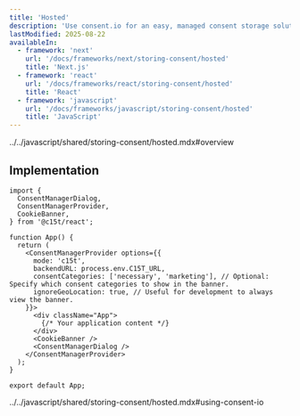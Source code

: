 ```yaml
---
title: 'Hosted'
description: 'Use consent.io for an easy, managed consent storage solution with minimal setup'
lastModified: 2025-08-22
availableIn:
  - framework: 'next'
    url: '/docs/frameworks/next/storing-consent/hosted'
    title: 'Next.js'
  - framework: 'react'
    url: '/docs/frameworks/react/storing-consent/hosted'
    title: 'React'
  - framework: 'javascript'
    url: '/docs/frameworks/javascript/storing-consent/hosted'
    title: 'JavaScript'
---
```


<import>../../javascript/shared/storing-consent/hosted.mdx#overview</import>

## Implementation

```tsx title="src/App.tsx"
import { 
  ConsentManagerDialog,
  ConsentManagerProvider,
  CookieBanner,
} from '@c15t/react';

function App() {
  return (
    <ConsentManagerProvider options={{  
      mode: 'c15t', 
      backendURL: process.env.C15T_URL,
      consentCategories: ['necessary', 'marketing'], // Optional: Specify which consent categories to show in the banner. 
      ignoreGeoLocation: true, // Useful for development to always view the banner.
    }}>
      <div className="App">
        {/* Your application content */}
      </div>
      <CookieBanner />
      <ConsentManagerDialog />
    </ConsentManagerProvider>
  );
}

export default App;
```

<import>../../javascript/shared/storing-consent/hosted.mdx#using-consent-io</import>

